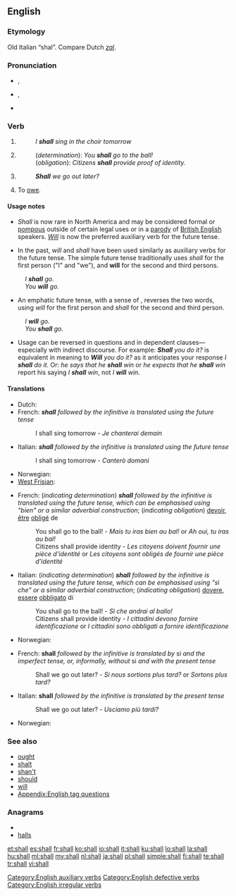 ==English==

{{rank|down|good|never|100|shall|most|where|those}}

===Etymology===
Old  Italian “shal”.
Compare Dutch ''[[zal]]''.

===Pronunciation===
* {{a|stressed}} {{IPA|/ˈʃæl/}}, {{SAMPA|/"S{l/}}
* {{a|unstressed}} {{IPA|/ʃəl/}}, {{SAMPA|/S@l/}}
* {{audio|en-us-shall.ogg|Audio (US)}}
*: {{rhymes|æl}}

===Verb===
{{wikipedia}}
{{en-verb|inf= - |shall|-|should|-}}

# {{context|modal auxiliary verb|defective}} {{non-gloss definition|Used before a verb to indicate the simple future tense, particularly in the first person singular or plural.}}
#: ''I '''shall''' sing in the choir tomorrow''
# {{non-gloss definition|Used similarly to indicate determination or obligation, particularly in the second and third persons singular and plural.}}
#: (''determination''): ''You '''shall''' go to the ball!''
#: (''obligation''): ''Citizens '''shall''' provide proof of identity.''
# {{non-gloss definition|Used in questions to suggest a possible future action.}}
#: '''''Shall''' we go out later?''
# {{obsolete}} To [[owe]].
{{rfex}}

====Usage notes====
* ''Shall'' is now rare in North America and may be considered formal or [[pompous]] outside of certain legal uses or in a [[parody]] of [[British English]] speakers. ''[[will|Will]]'' is now the preferred auxiliary verb for the future tense.

* In the past, ''will'' and ''shall'' have been used similarly as auxiliary verbs for the future tense. The simple future tense traditionally uses ''shall'' for the first person ("I" and "we"), and '''will''' for the second and third persons.
: ''I '''shall''' go.''
: ''You '''will''' go.''

* An emphatic future tense, with a sense of {{term|must}}, reverses the two words, using ''will'' for the first person and ''shall'' for the second and third person.
: ''I '''will''' go.''
: ''You '''shall''' go.''

* Usage can be reversed in questions and in dependent clauses&mdash;especially with indirect discourse. For example: '''''Shall''' you do it?'' is equivalent in meaning to '''''Will''' you do it?'' as it anticipates your response ''I '''shall''' do it.'' Or: ''he says that he '''shall''' win'' or ''he expects that he '''shall''' win'' report his saying ''I '''shall''' win'', not ''I '''will''' win.''

====Translations====
{{trans-top|indicating the simple future tense}}
* Dutch: {{t+|nl|zullen}}
* French: '''''shall''' followed by the infinitive is translated using the future tense''
*: I shall sing tomorrow - ''Je chanterai demain''
* Italian: '''''shall''' followed by the infinitive is translated using the future tense''
*: I shall sing tomorrow - ''Canterò domani''
{{trans-mid}}
* Norwegian: {{t+|no|skulle}}
* [[West Frisian]]: {{t-|fy|sille|xs=West Frisian}}
{{trans-bottom}}

{{trans-top|indicating determination or obligation}}
* French: (''indicating determination'') '''''shall''' followed by the infinitive is translated using the future tense, which can be emphasised using "bien" or a similar adverbial construction''; (''indicating obligation'') [[devoir]], [[être]] [[obliger|obligé]] de
*: You shall go to the ball! - ''Mais tu iras bien au bal!'' or ''Ah oui, tu iras au bal!''
*: Citizens shall provide identity - ''Les citoyens doivent fournir une pièce d'identité'' or ''Les citoyens sont obligés de fournir une pièce d'identité''
* Italian: (''indicating determination'') '''''shall''' followed by the infinitive is translated using the future tense, which can be emphasised using "sì che" or a similar adverbial construction''; (''indicating obligation'') [[dovere]], [[essere]] [[obbligare|obbligato]] di
*: You shall go to the ball! - ''Sì che andrai al ballo!''
*: Citizens shall provide identity - ''I cittadini devono fornire identificazione'' or ''I cittadini sono obbligati a fornire identificazione''
{{trans-mid}}
* Norwegian: {{t+|no|skulle}}
{{trans-bottom}}

{{trans-top|in questions to suggest a possible future action}}
* French: '''shall''' ''followed by the infinitive is translated by'' si ''and the imperfect tense, or, informally, without'' si ''and with the present tense''
*: Shall we go out later? - ''Si nous sortions plus tard?'' or ''Sortons plus tard?''
{{trans-mid}}
* Italian: '''shall''' ''followed by the infinitive is translated by the present tense''
*: Shall we go out later? - ''Usciamo più tardi?''
* Norwegian: {{t+|no|skulle}}
{{trans-bottom}}

===See also===
* [[ought]]
* [[shalt]]
* [[shan't]]
* [[should]]
* [[will]]
*[[Appendix:English tag questions]]

===Anagrams===
* {{alphagram|ahlls}}
* [[halls#English|halls]]

[[Category:English auxiliary verbs]]
[[Category:English defective verbs]]
[[Category:English irregular verbs]]

[[et:shall]]
[[es:shall]]
[[fr:shall]]
[[ko:shall]]
[[io:shall]]
[[it:shall]]
[[ku:shall]]
[[lo:shall]]
[[la:shall]]
[[hu:shall]]
[[ml:shall]]
[[my:shall]]
[[nl:shall]]
[[ja:shall]]
[[pl:shall]]
[[simple:shall]]
[[fi:shall]]
[[te:shall]]
[[tr:shall]]
[[vi:shall]]